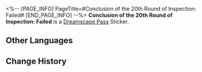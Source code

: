 <%-- [PAGE_INFO]
PageTitle=#Conclusion of the 20th Round of Inspection: Failed#
[END_PAGE_INFO] --%>
{{Stub|Location information}}
{{Item Infobox
|id          = 223634
|image       = Dreamscape Pass Sticker Text.png{{subst:void|<!--$UPLOAD:<<SpriteOutput/TravelBrochure/StickFigures/TBComStickIcon.png>-<Dreamscape Pass Sticker Text.png>-<Item Icons>>-->}}
|type        = Dreamscape Pass Sticker
|type2       = Nobodys In the Big Dream Stickers
|invCategory = 
|rarity      = 4
|effect      = 
|description = Digital stickers that can be used to decorate the pages of the Dreamtour Handbook. They come in many different styles.
|source1     = [[Provoke the Family guard inside Dewlight Pavilion who claimed to be wearing a "cool mech"]]
}}
{{Description|"The plan is a bust. Disband the team. That is all."}}
'''Conclusion of the 20th Round of Inspection: Failed''' is a [[Dreamscape Pass]] Sticker.

==Other Languages==
{{Other Languages
|en   = Conclusion of the 20th Round of Inspection: Failed
|zhs  = 第20轮验收会议结论：不通过
|zht  = 第二十輪驗收會議結論：不通過
|ja   = 第20回検証会議の結論：不合格
|ko   = 제20차 검수 회의 결과: 불합격
|es   = Conclusión de la ronda 20 de inspección: Suspendido
|fr   = Conclusion de la 20ème réunion&nbsp;: Non validé
|ru   = Заключение двадцатого тура проверки: не пройдена
|th   = ผลสรุปการประชุมเพื่อตรวจรับรอบที่ 20: ไม่ผ่าน
|vi   = Kết luận họp nghiệm thu lần 20: không đạt
|de   = Fazit der 20. Inspektionskonferenz: Abgelehnt
|id   = Kesimpulan Inspeksi Ronde 20: Tidak Lulus
|pt   = Conclusão da 20ª Rodada de Inspeções: Reprovado
}}

==Change History==
{{Change History|2.1}}